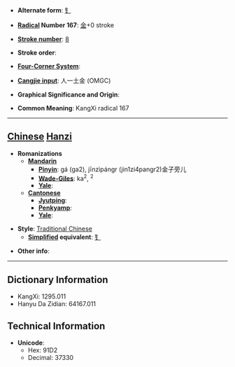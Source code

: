 * '''Alternate form''': [[钅]]

* '''[[Wiktionary:Chinese radical index| Radical]] Number 167''': [[Wiktionary:Chinese radical index 金|金]]+0 stroke

* '''[[Wiktionary:Chinese total strokes index|Stroke number]]''': [[Wiktionary:Chinese total strokes index 8|8]]

* '''Stroke order''': 

* '''[[Wiktionary:Chinese four corner index|Four-Corner System]]''': 

* '''[[Wiktionary:Chinese Cangjie index|Cangjie input]]''': 人一土金 (OMGC)

* '''Graphical Significance and Origin''': 

* '''Common Meaning''': KangXi radical 167

----

== [[Chinese]] [[Hanzi]] ==

* '''Romanizations'''
** '''[[Mandarin]]'''
*** '''[[Pinyin]]''': gá (ga2), jīnzìpángr (jin1zi4pangr2)金子旁儿
*** '''[[Wade-Giles]]''': ka<sup>2</sup>, <sup>2</sup>
*** '''[[Yale]]''': 
** '''[[Cantonese]]'''
*** '''[[Jyutping]]''':
*** '''[[Penkyamp]]''': 
*** '''[[Yale]]''': 

* '''Style''': [[Traditional Chinese]] 
** '''[[Simplified Chinese|Simplified]] equivalent''': [[钅]]

* '''Other info''': 

----

== Dictionary Information ==

* KangXi: 1295.011
* Hanyu Da Zidian: 64167.011

== Technical Information ==

* '''Unicode''':
** Hex: 91D2
** Decimal: 37330